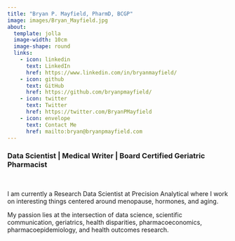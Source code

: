 ```yaml
---
title: "Bryan P. Mayfield, PharmD, BCGP"
image: images/Bryan_Mayfield.jpg
about: 
  template: jolla
  image-width: 10cm
  image-shape: round
  links: 
    - icon: linkedin
      text: LinkedIn
      href: https://www.linkedin.com/in/bryanmayfield/
    - icon: github
      text: GitHub
      href: https://github.com/bryanpmayfield/
    - icon: twitter
      text: Twitter
      href: https://twitter.com/BryanPMayfield
    - icon: envelope
      text: Contact Me 
      href: mailto:bryan@bryanpmayfield.com
---
```


### Data Scientist \| Medical Writer \| Board Certified Geriatric Pharmacist

<br/>

I am currently a Research Data Scientist at Precision Analytical where I work on interesting things centered around menopause, hormones, and aging.

My passion lies at the intersection of data science, scientific communication, geriatrics, health disparities, pharmacoeconomics, pharmacoepidemiology, and health outcomes research.
